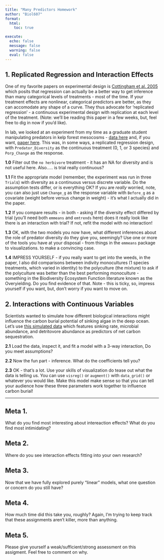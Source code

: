 ```yaml
---
title: "Many Predictors Homework"
author: "Biol607"
format: 
  html:
    toc: true

execute:
  echo: false
  message: false
  warning: false
  eval: false
---
```


## 1. Replicated Regression and Interaction Effects

One of my favorite papers on experimental design is [Cottingham et al. 2005](http://byrneslab.net/classes/biol607/readings/cottingham_et_al_2005_frontiers_all.pdf) which posits that regression can actually be a better way to get inference than many categorical levels of treatments - most of the time. If your treatment effects are nonlinear, categorical predictors are better, as they can accomodate any shape of a curve. They thus advocate for 'replicated regression' - a continuous experimental design with replication at each level of the treatment. (Note: we'll be reading this paper in a few weeks, but, feel free to dig in now if you'd like).

In lab, we looked at an experiment from my time as a graduate student manipulating predators in kelp forest mesocosms - [data here](https://biol607.github.io/lab/data/kelp_pred_div_byrnesetal2006.csv) and, if you want, [paper here](https://onlinelibrary.wiley.com/doi/abs/10.1111/j.1461-0248.2005.00842.x). This was, in some ways, a replicated regression design, with `Predator_Diversity` as the continuous treatment (0, 1, or 3 species) and `Porp_Change` as the response.

**1.0** Filter out the `no herbivore` treatment - it has an NA for diversity and is not useful here. Also..... is trial really continuous?

**1.1** Fit the appropriate model (remember, the experiment was run in three `Trial`s) with diversity as a continuous versus discrete variable. Do the assumption tests differ, or is everything OK? If you are *really* worried, note, you can also just use `Change_g` as the response variable with `Before_g` as a covariate (weight before versus change in weight) - it's what I actually did in the paper.

**1.2** If you compare results - in both - asking if the diversity effect differed by trial (you'll need both `emmeans` and `emtrends` here) does it really look like there is an interaction with trial? If not, refit the model with no interaction!

**1.3** OK, with the two models you now have, what different inferences about the role of predator diversity do they give you, seemingly? Use one or more of the tools you have at your disposal - from things in the `emmeans` package to visualizations. to make a convincing case. 

**1.4** IMPRESS YOURSELF - if you really want to get into the weeds, in the paper, I also did comparisons between indivity monocultures (1 species treatments, which varied in identity) to the polyculture (the mixture) to ask if the polyculture was better than the best performing monoculture - something in the Biodiversity Ecosystem Function literature known as the Overyielding. Do you find evidence of that. Note - this is ticky, so, impress yourself if you want, but, don't worry if you want to move on.


## 2. Interactions with Continuous Variables

Scientists wanted to simulate how different biological interactions might influence the carbon burial potential of sinking algae in the deep ocean. Let's use [this simulated data](data/c_burial_sims.csv) which features sinking rate, microbial abundance, and detritovore abundance as predictors of net carbon sequestration.

**2.1** Load the data, inspect it, and fit a model with a 3-way interaction, Do you meet assumptions?

**2.2** Now the fun part - inference. What do the coefficients tell you?

**2.3** OK - that's a lot. Use your skills of visualization do tease out what the data is telling us. You can use `visreg()` or `augment()` with `data_grid()` or whatever you would like. Make this model make sense so that you can tell your audience how these three parameters work together to influence carbon burial!



----


## Meta 1. 
What do you find most interesting about intereaction effects? What do you find most intimidating?

## Meta 2. 
Where do you see interaction effects fitting into your own research?

## Meta 3.
Now that we have fully explored purely "linear" models, what one question or concern do you still have?

## Meta 4. 
How much time did this take you, roughly? Again, I'm trying to keep track that these assignments aren't killer, more than anything.  

## Meta 5. 
Please give yourself a weak/sufficient/strong assessment on this assigment. Feel free to comment on why.

